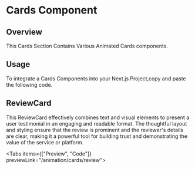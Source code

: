 
# Cards Component

## Overview

This Cards Section Contains Various Animated Cards components.

## Usage

To integrate a Cards Components into your Next.js Project,copy and paste the following code.

## ReviewCard

This ReviewCard effectively combines text and visual elements to present a user testimonial in an engaging and readable format. The thoughtful layout and styling ensure that the review is prominent and the reviewer's details are clear, making it a powerful tool for building trust and demonstrating the value of the service or platform.

<Tabs items={["Preview", "Code"]} previewLink="/animation/cards/review">
  <TabComponent label="Preview">
    <div className="flex items-center justify-center py-10 md:py-32 ">
      <ReviewCard />
    </div>
  </TabComponent>
  <TabComponent label="Code">
    <SourceCodeViewer componentPath="ui/examples/review-card.tsx" />
  </TabComponent>
</Tabs>
